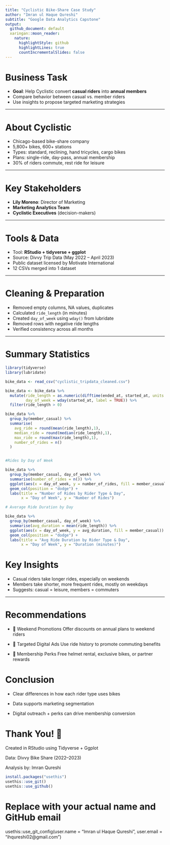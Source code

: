 ```yaml
---
title: "Cyclistic Bike-Share Case Study"
author: "Imran ul Haque Qureshi"
subtitle: "Google Data Analytics Capstone"
output:
  github_document: default
  xaringan::moon_reader:
    nature:
      highlightStyle: github
      highlightLines: true
      countIncrementalSlides: false
---
```


# Business Task

- **Goal**: Help Cyclistic convert **casual riders** into **annual members**
- Compare behavior between casual vs. member riders
- Use insights to propose targeted marketing strategies

---

# About Cyclistic

- Chicago-based bike-share company  
- 5,800+ bikes, 600+ stations
- Types: standard, reclining, hand tricycles, cargo bikes
- Plans: single-ride, day-pass, annual membership
- 30% of riders commute, rest ride for leisure

---

# Key Stakeholders

- **Lily Moreno**: Director of Marketing
- **Marketing Analytics Team**
- **Cyclistic Executives** (decision-makers)

---

# Tools & Data

- Tool: **RStudio + tidyverse + ggplot**
- Source: Divvy Trip Data (May 2022 – April 2023)
- Public dataset licensed by Motivate International
- 12 CSVs merged into 1 dataset

---

# Cleaning & Preparation

- Removed empty columns, NA values, duplicates
- Calculated `ride_length` (in minutes)
- Created `day_of_week` using `wday()` from lubridate
- Removed rows with negative ride lengths
- Verified consistency across all months

---

# Summary Statistics

```r
library(tidyverse)
library(lubridate)

bike_data <- read_csv("cyclistic_tripdata_cleaned.csv")

bike_data <- bike_data %>%
  mutate(ride_length = as.numeric(difftime(ended_at, started_at, units = "mins")),
         day_of_week = wday(started_at, label = TRUE)) %>%
  filter(ride_length > 0)

bike_data %>%
  group_by(member_casual) %>%
  summarise(
    avg_ride = round(mean(ride_length),1),
    median_ride = round(median(ride_length),1),
    max_ride = round(max(ride_length),1),
    number_of_rides = n()
  )


#Rides by Day of Week

bike_data %>%
  group_by(member_casual, day_of_week) %>%
  summarise(number_of_rides = n()) %>%
  ggplot(aes(x = day_of_week, y = number_of_rides, fill = member_casual)) +
  geom_col(position = "dodge") +
  labs(title = "Number of Rides by Rider Type & Day",
       x = "Day of Week", y = "Number of Rides")

# Average Ride Duration by Day

bike_data %>%
  group_by(member_casual, day_of_week) %>%
  summarise(avg_duration = mean(ride_length)) %>%
  ggplot(aes(x = day_of_week, y = avg_duration, fill = member_casual)) +
  geom_col(position = "dodge") +
  labs(title = "Avg Ride Duration by Rider Type & Day",
       x = "Day of Week", y = "Duration (minutes)")
```

# Key Insights

- Casual riders take longer rides, especially on weekends
- Members take shorter, more frequent rides, mostly on weekdays
- Suggests: casual = leisure, members = commuters


---

# Recommendations

- 🎯 Weekend Promotions
  Offer discounts on annual plans to weekend riders

- 📱 Targeted Digital Ads
  Use ride history to promote commuting benefits

- 🎁 Membership Perks
  Free helmet rental, exclusive bikes, or partner rewards
  

# Conclusion

- Clear differences in how each rider type uses bikes

- Data supports marketing segmentation

- Digital outreach + perks can drive membership conversion

# Thank You! 🙌
Created in RStudio using Tidyverse + Ggplot

Data: Divvy Bike Share (2022–2023)

Analysis by: Imran Qureshi



```r
install.packages("usethis")
usethis::use_git()
usethis::use_github()
```

# Replace with your actual name and GitHub email
usethis::use_git_config(user.name = "Imran ul Haque Qureshi", user.email = "ihqureshi02@gmail.com")

